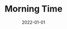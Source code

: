 ---
cover: "./morning.PNG"
date: "2022-01-01"
title: "Morning Time"
defer: true
slug: "/morning-time"
areas:
  -  .

---